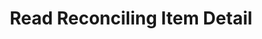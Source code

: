 ---
title: "Read Reconciling Item Detail"
openapi: "/openapi/openapi.yaml GET /reconcilingitems/{companyId}/{customId}"
---